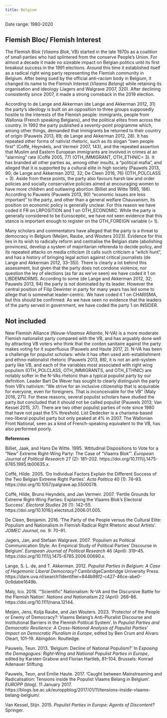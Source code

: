 ```yaml
---
title: Belgium
---
```



Date range: 1980-2020

## Flemish Bloc/ Flemish Interest 

The Flemish Blok (*Vlaams Blok*, VB) started in the late 1970s as a
coalition of small parties who had splintered from the conserve People's
Union. For almost a decade it made no sizeable impact on Belgian
politics until its first breakout success in the 1991 elections. Around
this time it established itself as a radical right wing party
representing the Flemish community in Belgium. After being sued by the
official anti-racism body in Belgium, it changed its name to the Flemish
Interest (*Vlaams Belang*) while retaining its organisation and ideology
(Jagers and Walgrave 2007, 320). After declining consistently since
2007, it made a strong comeback in the 2019 election.

According to de Lange and Akkerman (de Lange and Akkerman 2012, 31) the
party's ideology is built on an opposition to three groups supposedly
hostile to the interests of the Flemish people: immigrants, people from
Wallonia (French speaking Belgians), and the political elites from
across the country. In 1992 the party published a seventy-point
programme which, among other things, demanded that immigrants be
returned to their country of origin (Pauwels 2013, 89; de Lange and
Akkerman 2012, 28). It has repeated other forms of nativist rhetoric,
such as its slogan "own people first" (Coffé, Heyndels, and Vermeir
2007, 143), and the repeated assertion that Muslim and Eastern European
immigrants are involved in crimes at an "alarming" rate (Coffé 2005, 77)
(OTH_IMMIGRANT, OTH_ETHNIC= 3). It has branded all other parties as,
among other insults, a "political mafia", and alleged that it is
supported by a cultural elite in high society (Pauwels 2013, 90; de
Lange and Akkerman 2012, 32; De Cleen 2016, 76) (OTH_POLCLASS = 3).
Aside from these points, the party also favours harsh law and order
policies and socially conservative policies aimed at encouraging women
to have more children and outlawing abortion (Billiet and Witte 1995,
186). According to Pauwels (Pauwels 2013, 90) "economic issues are less
important" to the party, and other than a general welfare Chauvanism,
its position on economic policy is generally unclear. For this reason we
have coded it FR on LRPOSITION and 1 on OTH_ECONOMIC. While the party is
generally considered to be Eurosceptic, we have not seen evidence that
this stance is important enough to register on the OTH_FOREIGN variable
(= 1).

Many scholars and commentators have alleged that the party is a threat
to democracy in Belgium (Meijen, Raube, and Wouters 2023). Evidence for
this lies in its wish to radically reform and centralise the Belgian
state (abolishing provinces), develop a system of majoritarian referenda
to decide policy, and its repeated attacks on media criticism (it calls
such criticism a "witch hunt", and has a history of bringing legal
action against critical journalists (de Lange and Akkerman 2012,
33--35)). There is clearly a lot behind this assessment, but given that
the party does not condone violence, nor question the ley of elections
(as far as we've seen) we have coded it 1 on LIBDEMNORMS. According to
some (de Lange and Akkerman 2012, 32; Pauwels 2013, 94) the party is not
dominated by its leader. However the central position of Filip Dewinter
in party for many years has led some to allege that is somewhat
leader-centric. We have coded it 1 on CHARISMA, but this should be
confirmed. As we have seen no evidence that the leaders of the party
served in government, we have coded the party 1 on INSIDER.

## Not included

New Flemish Alliance (*Nieuw-Vlaamse Alliantie*, N-VA) is a more
moderate Flemish nationalist party compared with the VB, and has
arguably done well by attracting VB voters who think that the cordon
sanitaire against the party makes voting for it superfluous (Pauwels and
Haute 2017, 2). N-VA has been a challenge for populist scholars: while
it has often used anti-establishment and ethno-nationalist rhetoric
(Pauwels 2013, 86), it is not an anti-system party like VB, and each of
the variables most associated with right wing populism (OTH_POLCLASS,
OTH_IMMIGRANTS, and OTH_ETHNIC) are notably softer in the N-VAs rhetoric
than a typical populist party by our definition. Leader Bart De Wever
has sought to clearly distinguish the party from VB's nativism: "We
strive for an inclusive citizenship that is acquirable for everyone,
even for foreigners. That is inconceivable for the VB" (Maly 2016, 271).
For these reasons, several populist scholars have studied the party but
concluded that it should not be called populist (Pauwels 2013; Van
Kessel 2015, 37). There are two other populist parties of note since
1980 that have not past the 5% threshold. List Dedecker is a
charisma-based neo-liberal populist party but only peaked at 4% in 2007.
The Wallonian Front National, seen as a kind of French-speaking
equivalent to the VB, has also performed poorly.

**References**

Billiet, Jaak, and Hans De Witte. 1995. 'Attitudinal Dispositions to
Vote for a "New" Extreme Right-Wing Party: The Case of "Vlaams Blok"'.
*European Journal of Political Research* 27 (2): 181--202.
https://doi.org/10.1111/j.1475-6765.1995.tb00635.x.

Coffé, Hilde. 2005. 'Do Individual Factors Explain the Different Success
of the Two Belgian Extreme Right Parties'. *Acta Politica* 40 (1):
74--93. https://doi.org/10.1057/palgrave.ap.5500078.

Coffé, Hilde, Bruno Heyndels, and Jan Vermeir. 2007. 'Fertile Grounds
for Extreme Right-Wing Parties: Explaining the Vlaams Blok's Electoral
Success'. *Electoral Studies* 26 (1): 142--55.
https://doi.org/10.1016/j.electstud.2006.01.005.

De Cleen, Benjamin. 2016. 'The Party of the People versus the Cultural
Elite: Populism and Nationalism in Flemish Radical Right Rhetoric about
Artists'. *JOMEC Journal*, no. 9: 70--91.

Jagers, Jan, and Stefaan Walgrave. 2007. 'Populism as Political
Communication Style: An Empirical Study of Political Parties' Discourse
in Belgium'. *European Journal of Political Research* 46 (April):
319--45. https://doi.org/10.1111/j.1475-6765.2006.00690.x.

Lange, S. L. de, and T. Akkerman. 2012. *Populist Parties in Belgium: A
Case of Hegemonic Liberal Democracy?* CambridgeCambridge University
Press.
https://dare.uva.nl/search?identifier=844b98f2-c427-46ce-abe0-0c6dabe1649b.

Maly, Ico. 2016. '"Scientific" Nationalism: N-VA and the Discursive
Battle for the Flemish Nation'. *Nations and Nationalism* 22 (April):
266--86. https://doi.org/10.1111/nana.12144.

Meijen, Jens, Kolja Raube, and Jan Wouters. 2023. 'Protector of the
People or Enemy of Democracy?: Vlaams Belang's Anti-Pluralist Discourse
and Institutional Barriers in the Flemish Political System'. In
*Populist Parties and Democratic Resilience: A Cross-National Analysis
of Populist Parties' Impact on Democratic Pluralism in Europe*, edited
by Ben Crum and Alvaro Oleart, 101--19. Abingdon: Routledge.

Pauwels, Teun. 2013. 'Belgium: Decline of National Populism?' In
*Exposing the Demagogues: Right-Wing and National Populist Parties in
Europe*, edited by Karsten Grabow and Florian Hartleb, 81--104.
Brussels: Konrad Adenauer Stiftung.

Pauwels, Teun, and Emilie Haute. 2017. 'Caught between Mainstreaming and
Radicalisation: Tensions inside the Populist Vlaams Belang in Belgium'.
*EUROPP* (blog). 11 January 2017.
https://blogs.lse.ac.uk/europpblog/2017/01/11/tensions-inside-vlaams-belang-belgium/.

Van Kessel, Stijn. 2015. *Populist Parties in Europe: Agents of
Discontent?* Springer.


